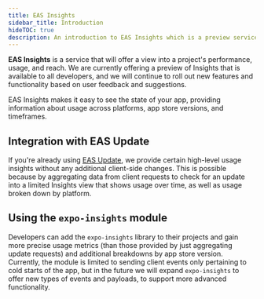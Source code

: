 ```yaml
---
title: EAS Insights
sidebar_title: Introduction
hideTOC: true
description: An introduction to EAS Insights which is a preview service for projects using the expo-insights library.
---
```


**EAS Insights** is a service that will offer a view into a project's performance, usage, and reach. We are currently offering a preview of Insights that is available to all developers, and we will continue to roll out new features and functionality based on user feedback and suggestions.

EAS Insights makes it easy to see the state of your app, providing information about usage across platforms, app store versions, and timeframes.

## Integration with EAS Update

If you're already using [EAS Update](/eas-update/introduction.mdx), we provide certain high-level usage insights without any additional client-side changes. This is possible because by aggregating data from client requests to check for an update into a limited Insights view that shows usage over time, as well as usage broken down by platform.

## Using the `expo-insights` module

Developers can add the `expo-insights` library to their projects and gain more precise usage metrics (than those provided by just aggregating update requests) and additional breakdowns by app store version. Currently, the module is limited to sending client events only pertaining to cold starts of the app, but in the future we will expand `expo-insights` to offer new types of events and payloads, to support more advanced functionality.
